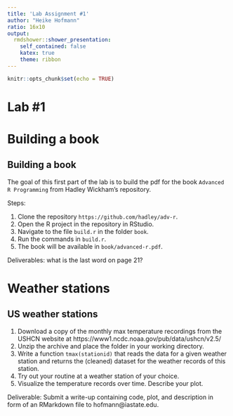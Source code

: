 ```yaml
---
title: 'Lab Assignment #1'
author: "Heike Hofmann"
ratio: 16x10
output:
  rmdshower::shower_presentation:
    self_contained: false
    katex: true
    theme: ribbon
---
```


```r
knitr::opts_chunk$set(echo = TRUE)
```

# Lab #1

# Building a book

## Building a book

The goal of this first part of the lab is to build the pdf for the book `Advanced R Programming` from Hadley Wickham's repository.

Steps:

1. Clone the repository `https://github.com/hadley/adv-r`.
2. Open the R project in the repository in RStudio.
3. Navigate to the file `build.r` in the folder `book`.
4. Run the commands in `build.r`.
5. The book will be available in `book/advanced-r.pdf`.

Deliverables: what is the last word on page 21?

# Weather stations

## US weather stations

1. Download a copy of the monthly max temperature recordings from the USHCN website at https://www1.ncdc.noaa.gov/pub/data/ushcn/v2.5/
2. Unzip the archive and place the folder in your working directory.
3. Write a function `tmax(stationid)` that reads the data for a given weather station and returns the (cleaned) dataset for the weather records of this station. 
4. Try out your routine at a weather station of your choice. 
5. Visualize the temperature records over time. Describe your plot.

Deliverable: Submit a write-up containing code, plot, and description in form of an RMarkdown file to hofmann@iastate.edu. 
